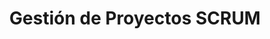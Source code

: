 ---
id: '1ea98397-f7fa-8042-b303-c1573ad02817'
title: 'Gestión de Proyectos SCRUM'
reading_time: 30
words: 0

folder: 'SCRUM'
folder_color: 'purple'
profesor(s): 'Erwin Salas'
tags:
  - SCRUM

banner: '/content/series/1ea98397-f7fa-8042-b303-c1573ad02817/banner.webp'
banner_width: 1500
banner_height: 889
aspectRatio: 1.6877637130801688
image_hash: 'U45N=K^iI;9vEMNGoKxZEMI;oexZ}?-UM}9v'
image_blur: 'radial-gradient(at 0 0,#221b0b,#00000000 50%),radial-gradient(at 33% 0,#47341b,#00000000 50%),radial-gradient(at 67% 0,#3a2c16,#00000000 50%),radial-gradient(at 100% 0,#000000,#00000000 50%),radial-gradient(at 0 50%,#121d05,#00000000 50%),radial-gradient(at 33% 50%,#111604,#00000000 50%),radial-gradient(at 67% 50%,#020201,#00000000 50%),radial-gradient(at 100% 50%,#000000,#00000000 50%),radial-gradient(at 0 100%,#432d22,#00000000 50%),radial-gradient(at 33% 100%,#664930,#00000000 50%),radial-gradient(at 67% 100%,#533c25,#00000000 50%),radial-gradient(at 100% 100%,#180c04,#00000000 50%)'

thumb: '/content/series/1ea98397-f7fa-8042-b303-c1573ad02817/thumb.webp'
thumb_width: 400
thumb_height: 237

created_time: '2025-05-05T14:21:00.000Z'
last_edited_time: '2025-05-30T13:16:00.000Z'
---